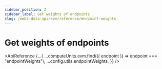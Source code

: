 ```yaml
---
sidebar_position: 2
sidebar_label: Get weights of endpoints
slug: /web3-data-api/evm/reference/endpoint-weights
---
```



# Get weights of endpoints

<ApiReference
  {...{
    ...computeUnits.evm.find(({ endpoint }) => endpoint === "endpointWeights"),
    ...config.utils.endpointWeights,
  }}
/>
